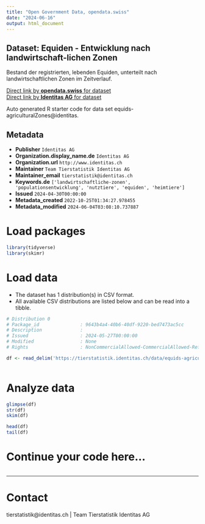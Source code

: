 ```yaml
---
title: "Open Government Data, opendata.swiss"
date: "2024-06-16"
output: html_document
---
```


## Dataset: Equiden - Entwicklung nach landwirtschaft-lichen Zonen

Bestand der registrierten, lebenden Equiden, unterteilt nach  landwirtschaftlichen Zonen  im Zeitverlauf.

[Direct link by **opendata.swiss** for dataset](https://opendata.swiss/de/dataset/equiden-entwicklung-nach-landwirtschaft-lichen-zonen)<br>
[Direct link by **Identitas AG** for dataset](https://tierstatistik.identitas.ch/)

Auto generated R starter code for data set equids-agriculturalZones@identitas.

## Metadata

- **Publisher** `Identitas AG`
- **Organization.display_name.de** `Identitas AG`
- **Organization.url** `http://www.identitas.ch`
- **Maintainer** `Team Tierstatistik Identitas AG`
- **Maintainer_email** `tierstatistik@identitas.ch`
- **Keywords.de** `['landwirtschaftliche-zonen', 'populationsentwicklung', 'nutztiere', 'equiden', 'heimtiere']`
- **Issued** `2024-04-30T00:00:00`
- **Metadata_created** `2022-10-25T01:34:27.978455`
- **Metadata_modified** `2024-06-04T03:08:10.737887`


# Load packages

```r

library(tidyverse)
library(skimr)

```

# Load data

-   The dataset has 1 distribution(s) in CSV format.
-   All available CSV distributions are listed below and can be read into a tibble.

```r

# Distribution 0
# Package_id               : 9643b4a4-40b6-40df-9220-bed7473ac5cc
# Description              : 
# Issued                   : 2024-05-27T00:00:00
# Modified                 : None
# Rights                   : NonCommercialAllowed-CommercialAllowed-ReferenceRequired

df <- read_delim('https://tierstatistik.identitas.ch/data/equids-agriculturalZones.csv')



```

# Analyze data

```r

glimpse(df)
str(df)
skim(df)

head(df)
tail(df)

```

# Continue your code here...

```r

```

------------------------------------------------------------------------

# Contact

tierstatistik@identitas.ch | Team Tierstatistik Identitas AG
